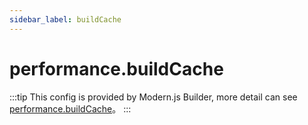 ```yaml
---
sidebar_label: buildCache
---
```


# performance.buildCache

:::tip
This config is provided by Modern.js Builder, more detail can see [performance.buildCache](https://modernjs.dev/builder/en/api/config-performance.html#performance-buildcache)。
:::


<Main />
